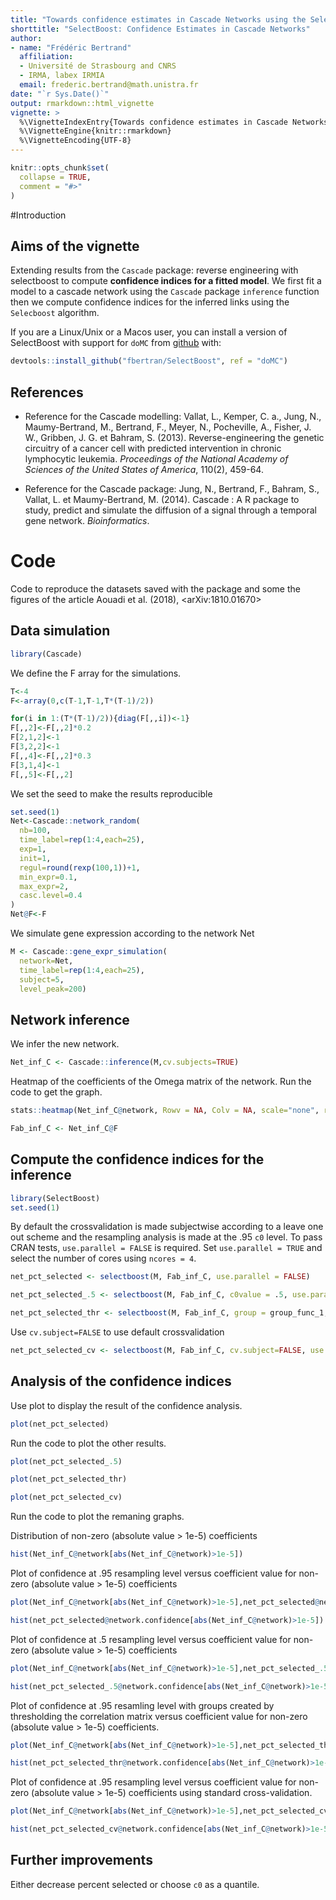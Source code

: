 ```yaml
---
title: "Towards confidence estimates in Cascade Networks using the SelectBoost package"
shorttitle: "SelectBoost: Confidence Estimates in Cascade Networks"
author: 
- name: "Frédéric Bertrand"
  affiliation: 
  - Université de Strasbourg and CNRS
  - IRMA, labex IRMIA
  email: frederic.bertrand@math.unistra.fr
date: "`r Sys.Date()`"
output: rmarkdown::html_vignette
vignette: >
  %\VignetteIndexEntry{Towards confidence estimates in Cascade Networks using the SelectBoost package}
  %\VignetteEngine{knitr::rmarkdown}
  %\VignetteEncoding{UTF-8}
---
```


```r
knitr::opts_chunk$set(
  collapse = TRUE,
  comment = "#>"
)
```

#Introduction

## Aims of the vignette
Extending results from the `Cascade` package: reverse engineering with selectboost to compute **confidence indices for a fitted model**. We first fit a model to a cascade network using the `Cascade` package `inference` function then we compute confidence indices for the inferred links using the `Selecboost` algorithm.

If you are a Linux/Unix or a Macos user, you can install a version of SelectBoost with support for `doMC` from [github](https://github.com) with:

```r
devtools::install_github("fbertran/SelectBoost", ref = "doMC")
```

## References
* Reference for the Cascade modelling: Vallat, L., Kemper, C. a., Jung, N., Maumy-Bertrand, M., Bertrand, F., Meyer, N., Pocheville, A., Fisher, J. W., Gribben, J. G. et Bahram, S. (2013). Reverse-engineering the genetic circuitry of a cancer cell with predicted intervention in chronic lymphocytic leukemia. *Proceedings of the National Academy of Sciences of the United States of America*, 110(2), 459-64.

* Reference for the Cascade package: Jung, N., Bertrand, F., Bahram, S., Vallat, L. et Maumy-Bertrand, M. (2014). Cascade : A R package to study, predict and simulate the diffusion of a signal through a temporal gene network. *Bioinformatics*.

# Code
Code to reproduce the datasets saved with the package and some the figures of the article Aouadi et al. (2018), <arXiv:1810.01670>

## Data simulation
```r
library(Cascade)
```

We define the F array for the simulations.
```r
T<-4
F<-array(0,c(T-1,T-1,T*(T-1)/2))

for(i in 1:(T*(T-1)/2)){diag(F[,,i])<-1}
F[,,2]<-F[,,2]*0.2
F[2,1,2]<-1
F[3,2,2]<-1
F[,,4]<-F[,,2]*0.3
F[3,1,4]<-1
F[,,5]<-F[,,2]
```

We set the seed to make the results reproducible
```r
set.seed(1)
Net<-Cascade::network_random(
  nb=100,
  time_label=rep(1:4,each=25),
  exp=1,
  init=1,
  regul=round(rexp(100,1))+1,
  min_expr=0.1,
  max_expr=2,
  casc.level=0.4
)
Net@F<-F
```

We simulate gene expression according to the network Net
```r
M <- Cascade::gene_expr_simulation(
  network=Net,
  time_label=rep(1:4,each=25),
  subject=5,
  level_peak=200)
```

## Network inference
We infer the new network.
```r
Net_inf_C <- Cascade::inference(M,cv.subjects=TRUE)
```

Heatmap of the coefficients of the Omega matrix of the network. Run the code to get the graph.
```r
stats::heatmap(Net_inf_C@network, Rowv = NA, Colv = NA, scale="none", revC=TRUE)
```

```r
Fab_inf_C <- Net_inf_C@F
```

## Compute the confidence indices for the inference
```r
library(SelectBoost)
set.seed(1)
```

By default the crossvalidation is made subjectwise according to a leave one out scheme and the resampling analysis is made at the .95 `c0` level. To pass CRAN tests, `use.parallel = FALSE` is required. Set `use.parallel = TRUE` and select the number of cores using `ncores = 4`.
```r
net_pct_selected <- selectboost(M, Fab_inf_C, use.parallel = FALSE)
```
```r
net_pct_selected_.5 <- selectboost(M, Fab_inf_C, c0value = .5, use.parallel = FALSE)
```
```r
net_pct_selected_thr <- selectboost(M, Fab_inf_C, group = group_func_1, use.parallel = FALSE)
```

Use `cv.subject=FALSE` to use default crossvalidation
```r
net_pct_selected_cv <- selectboost(M, Fab_inf_C, cv.subject=FALSE, use.parallel = FALSE)
```

## Analysis of the confidence indices
Use plot to display the result of the confidence analysis.
```r
plot(net_pct_selected)
```

Run the code to plot the other results.
```r
plot(net_pct_selected_.5)
```

```r
plot(net_pct_selected_thr)
```

```r
plot(net_pct_selected_cv)
```

Run the code to plot the remaning graphs.

Distribution of non-zero (absolute value > 1e-5) coefficients
```r
hist(Net_inf_C@network[abs(Net_inf_C@network)>1e-5])
```

Plot of confidence at .95 resampling level versus coefficient value for non-zero (absolute value > 1e-5) coefficients
```r
plot(Net_inf_C@network[abs(Net_inf_C@network)>1e-5],net_pct_selected@network.confidence[abs(Net_inf_C@network)>1e-5])
```

```r
hist(net_pct_selected@network.confidence[abs(Net_inf_C@network)>1e-5])
```

Plot of confidence at .5 resampling level versus coefficient value for non-zero (absolute value > 1e-5) coefficients
```r
plot(Net_inf_C@network[abs(Net_inf_C@network)>1e-5],net_pct_selected_.5@network.confidence[abs(Net_inf_C@network)>1e-5])
```

```r
hist(net_pct_selected_.5@network.confidence[abs(Net_inf_C@network)>1e-5])
```

Plot of confidence at .95 resamling level with groups created by thresholding the correlation matrix versus coefficient value for non-zero (absolute value > 1e-5) coefficients.
```r
plot(Net_inf_C@network[abs(Net_inf_C@network)>1e-5],net_pct_selected_thr@network.confidence[abs(Net_inf_C@network)>1e-5])
```

```r
hist(net_pct_selected_thr@network.confidence[abs(Net_inf_C@network)>1e-5])
```

Plot of confidence at .95 resampling level versus coefficient value for non-zero (absolute value > 1e-5) coefficients using standard cross-validation.
```r
plot(Net_inf_C@network[abs(Net_inf_C@network)>1e-5],net_pct_selected_cv@network.confidence[abs(Net_inf_C@network)>1e-5])
```

```r
hist(net_pct_selected_cv@network.confidence[abs(Net_inf_C@network)>1e-5])
```

## Further improvements
Either decrease percent selected or choose `c0` as a quantile.




